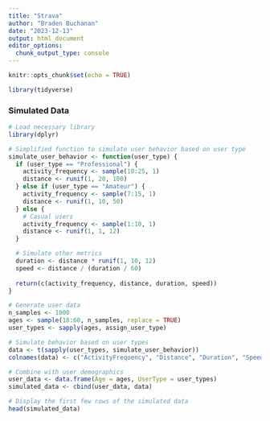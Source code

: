 ```yaml
---
title: "Strava"
author: "Braden Buchanan"
date: "2023-12-13"
output: html_document
editor_options: 
  chunk_output_type: console
---
```


```r
knitr::opts_chunk$set(echo = TRUE)
```

```r
library(tidyverse)
```

### Simulated Data
```r
# Load necessary library
library(dplyr)

# Simplified function to simulate user behavior based on user type
simulate_user_behavior <- function(user_type) {
  if (user_type == "Professional") {
    activity_frequency <- sample(10:25, 1)
    distance <- runif(1, 20, 100)
  } else if (user_type == "Amateur") {
    activity_frequency <- sample(7:15, 1)
    distance <- runif(1, 10, 50)
  } else {
    # Casual users
    activity_frequency <- sample(1:10, 1)
    distance <- runif(1, 1, 12)
  }

  # Simulate other metrics
  duration <- distance * runif(1, 10, 12)
  speed <- distance / (duration / 60)
  
  return(c(activity_frequency, distance, duration, speed))
}

# Generate user data
n_samples <- 1000
ages <- sample(18:60, n_samples, replace = TRUE)
user_types <- sapply(ages, assign_user_type)

# Simulate behavior based on user types
data <- t(sapply(user_types, simulate_user_behavior))
colnames(data) <- c("ActivityFrequency", "Distance", "Duration", "Speed")

# Combine with user demographics
user_data <- data.frame(Age = ages, UserType = user_types)
simulated_data <- cbind(user_data, data)

# Display the first few rows of the simulated data
head(simulated_data)
```


